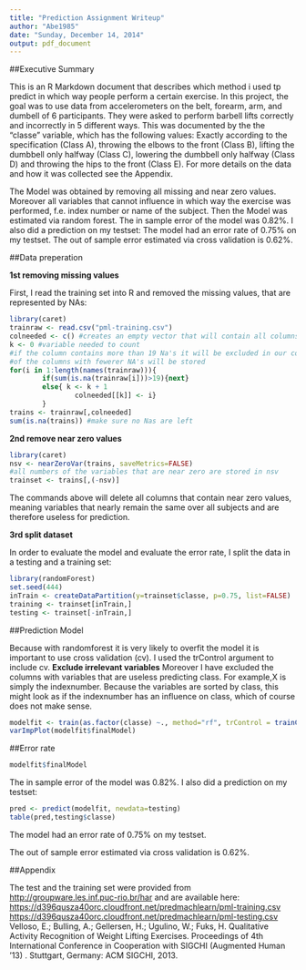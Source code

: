 ```yaml
---
title: "Prediction Assignment Writeup"
author: "Abe1985"
date: "Sunday, December 14, 2014"
output: pdf_document
---
```

##Executive Summary

This is an R Markdown document that describes which method i used tp predict in which way people perform a certain exercise. In this project, the goal was to use data from accelerometers on the belt, forearm, arm, and dumbell of 6 participants. They were asked to perform barbell lifts correctly and incorrectly in 5 different ways. This was documented by the the "classe" variable, which has the following values: Exactly according to the specification (Class A), throwing the elbows to the front (Class B), lifting the dumbbell only halfway (Class C), lowering the dumbbell only halfway (Class D) and throwing the hips to the front (Class E). For more details on the data and how it was collected see the Appendix. 

The Model was obtained by removing all missing and near zero values. Moreover all variables that cannot influence in which way the exercise was performed, f.e. index number or name of the subject. Then the Model was estimated via random forest. The in sample error of the model was 0.82%. I also did a prediction on my testset: The model had an error rate of 0.75% on my testset. The out of sample error estimated via cross validation is 0.62%. 


##Data preperation


**1st removing missing values**

First, I read the training set into R and removed the missing values, that are represented by NAs:

```r
library(caret)
trainraw <- read.csv("pml-training.csv")
colneeded <- c() #creates an empty vector that will contain all columns needed
k <- 0 #variable needed to count 
#if the column contains more than 19 Na's it will be excluded in our count. Only the number 
#of the columns with fewerer NA's will be stored
for(i in 1:length(names(trainraw))){
        if(sum(is.na(trainraw[i]))>19){next}
        else{ k <- k + 1
                colneeded[[k]] <- i}
        }
trains <- trainraw[,colneeded]
sum(is.na(trains)) #make sure no Nas are left
```


**2nd remove near zero values**

```r
library(caret)
nsv <- nearZeroVar(trains, saveMetrics=FALSE)
#all numbers of the variables that are near zero are stored in nsv
trainset <- trains[,(-nsv)]
```
The commands above will delete all columns that contain near zero values, meaning variables that nearly remain the same over all subjects and are therefore useless for prediction. 

**3rd split dataset**

In order to evaluate the model and evaluate the error rate, I split the data in a testing and a training set: 
```r
library(randomForest)
set.seed(444)
inTrain <- createDataPartition(y=trainset$classe, p=0.75, list=FALSE)
training <- trainset[inTrain,]
testing <- trainset[-inTrain,]
```

##Prediction Model

Because with randomforest it is very likely to overfit the model it is important to use cross validation (cv). I used the trControl argument to include cv.
**Exclude irrelevant variables**
Moreover I have excluded the columns with variables that are useless predicting class. For example,X is simply the indexnumber. Because the variables are sorted by class, this might look as if the indexnumber has an influence on class, which of course does not make sense.
```r
modelfit <- train(as.factor(classe) ~., method="rf", trControl = trainControl(method="cv", number=3), data=training[,-c(1:6)])
varImpPlot(modelfit$finalModel)
```


##Error rate

```r
modelfit$finalModel
```

The in sample error of the model was 0.82%. I also did a prediction on my testset: 
```r
pred <- predict(modelfit, newdata=testing)
table(pred,testing$classe)
```
The model had an error rate of 0.75% on my testset.

The out of sample error estimated via cross validation is 0.62%. 

##Appendix

The test and the training set were provided from <http://groupware.les.inf.puc-rio.br/har> and are available here: 
<https://d396qusza40orc.cloudfront.net/predmachlearn/pml-training.csv>
<https://d396qusza40orc.cloudfront.net/predmachlearn/pml-testing.csv>
Velloso, E.; Bulling, A.; Gellersen, H.; Ugulino, W.; Fuks, H. Qualitative Activity Recognition of Weight Lifting Exercises. Proceedings of 4th International Conference in Cooperation with SIGCHI (Augmented Human '13) . Stuttgart, Germany: ACM SIGCHI, 2013.